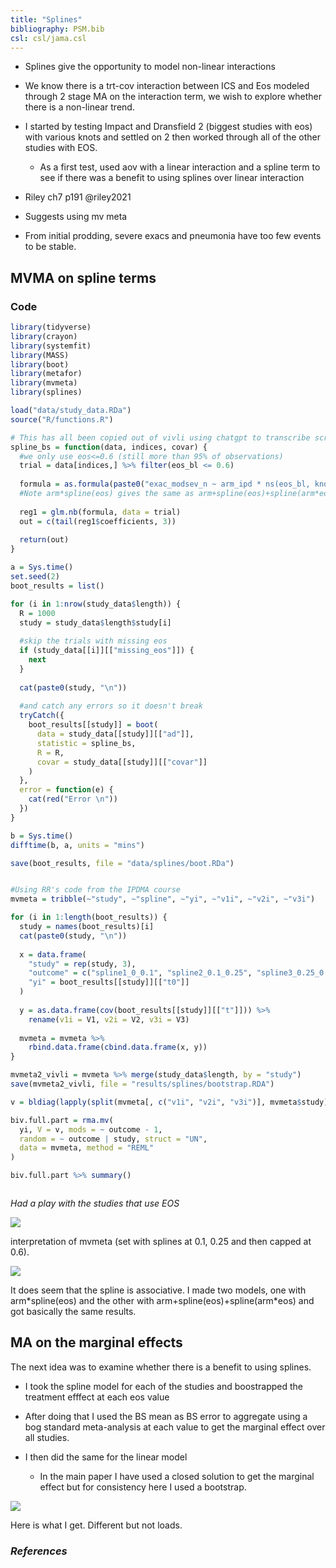```yaml
---
title: "Splines"
bibliography: PSM.bib
csl: csl/jama.csl
---
```


-   Splines give the opportunity to model non-linear interactions

-   We know there is a trt-cov interaction between ICS and Eos modeled through 2 stage MA on the interaction term, we wish to explore whether there is a non-linear trend.

-   I started by testing Impact and Dransfield 2 (biggest studies with eos) with various knots and settled on 2 then worked through all of the other studies with EOS.

    -   As a first test, used aov with a linear interaction and a spline term to see if there was a benefit to using splines over linear interaction

-   Riley ch7 p191 @riley2021

-   Suggests using mv meta

-   From initial prodding, severe exacs and pneumonia have too few events to be stable.

## MVMA on spline terms

### Code

```r
library(tidyverse)
library(crayon)
library(systemfit)
library(MASS)
library(boot)
library(metafor)
library(mvmeta)
library(splines)

load("data/study_data.RDa")
source("R/functions.R")

# This has all been copied out of vivli using chatgpt to transcribe screengrabs.
spline_bs = function(data, indices, covar) {
  #we only use eos<=0.6 (still more than 95% of observations)
  trial = data[indices,] %>% filter(eos_bl <= 0.6)
  
  formula = as.formula(paste0("exac_modsev_n ~ arm_ipd * ns(eos_bl, knots = c(0.1, 0.25)) + ", paste(covar, collapse = "+"),"+ offset(trt_dur)"))
  #Note arm*spline(eos) gives the same as arm+spline(eos)+spline(arm*eos)
  
  reg1 = glm.nb(formula, data = trial)
  out = c(tail(reg1$coefficients, 3))
  
  return(out)
}

a = Sys.time()
set.seed(2)
boot_results = list()

for (i in 1:nrow(study_data$length)) {
  R = 1000
  study = study_data$length$study[i]
  
  #skip the trials with missing eos
  if (study_data[[i]][["missing_eos"]]) { 
    next 
  }
  
  cat(paste0(study, "\n"))
  
  #and catch any errors so it doesn't break
  tryCatch({
    boot_results[[study]] = boot(
      data = study_data[[study]][["ad"]],
      statistic = spline_bs,
      R = R,
      covar = study_data[[study]][["covar"]]
    )
  },
  error = function(e) {
    cat(red("Error \n"))
  })
}

b = Sys.time()
difftime(b, a, units = "mins")

save(boot_results, file = "data/splines/boot.RDa")


#Using RR's code from the IPDMA course
mvmeta = tribble(~"study", ~"spline", ~"yi", ~"v1i", ~"v2i", ~"v3i")

for (i in 1:length(boot_results)) {
  study = names(boot_results)[i]
  cat(paste0(study, "\n"))
  
  x = data.frame(
    "study" = rep(study, 3),
    "outcome" = c("spline1_0_0.1", "spline2_0.1_0.25", "spline3_0.25_0.6"),
    "yi" = boot_results[[study]][["t0"]]
  )
  
  y = as.data.frame(cov(boot_results[[study]][["t"]])) %>%
    rename(v1i = V1, v2i = V2, v3i = V3)
  
  mvmeta = mvmeta %>%
    rbind.data.frame(cbind.data.frame(x, y))
}

mvmeta2_vivli = mvmeta %>% merge(study_data$length, by = "study")
save(mvmeta2_vivli, file = "results/splines/bootstrap.RDA")

v = bldiag(lapply(split(mvmeta[, c("v1i", "v2i", "v3i")], mvmeta$study), as.matrix))

biv.full.part = rma.mv(
  yi, V = v, mods = ~ outcome - 1, 
  random = ~ outcome | study, struct = "UN", 
  data = mvmeta, method = "REML"
)

biv.full.part %>% summary()



```

*Had a play with the studies that use EOS*

![](images/clipboard-442944437.png)

interpretation of mvmeta (set with splines at 0.1, 0.25 and then capped at 0.6).

![](images/clipboard-544715296.png)

It does seem that the spline is associative. I made two models, one with arm\*spline(eos) and the other with arm+spline(eos)+spline(arm\*eos) and got basically the same results.

## MA on the marginal effects

The next idea was to examine whether there is a benefit to using splines.

-   I took the spline model for each of the studies and boostrapped the treatment efffect at each eos value

-   After doing that I used the BS mean as BS error to aggregate using a bog standard meta-analysis at each value to get the marginal effect over all studies.

-   I then did the same for the linear model

    -   In the main paper I have used a closed solution to get the marginal effect but for consistency here I used a bootstrap.

![](images/clipboard-3587344229.png)

Here is what I get. Different but not loads.

### *References*

::: {#refs}
:::
